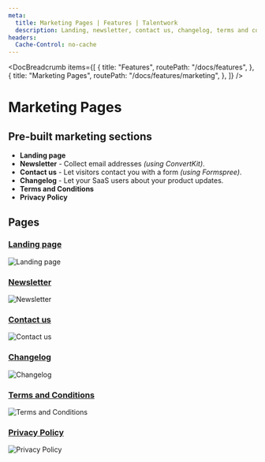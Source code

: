```yaml
---
meta:
  title: Marketing Pages | Features | Talentwork
  description: Landing, newsletter, contact us, changelog, terms and conditions and privacy policy pages
headers:
  Cache-Control: no-cache
---
```



<DocBreadcrumb
  items={[
    {
      title: "Features",
      routePath: "/docs/features",
    },
    {
      title: "Marketing Pages",
      routePath: "/docs/features/marketing",
    },
  ]}
/>

# Marketing Pages

## Pre-built marketing sections

- **Landing page**
- **Newsletter** - Collect email addresses _(using ConvertKit)_.
- **Contact us** - Let visitors contact you with a form _(using Formspree)_.
- **Changelog** - Let your SaaS users about your product updates.
- **Terms and Conditions**
- **Privacy Policy**

## Pages

### [Landing page](/)

<img
  class="bg-gray-100 border-gray-500 border-2 border-dashed rounded-lg object-cover h-95"
  src="https://yahooder.sirv.com/saasrock/features/marketing/landing.png"
  alt="Landing page"
/>

### [Newsletter](/newsletter)

<img
  class="bg-gray-100 border-gray-500 border-2 border-dashed rounded-lg object-cover h-95"
  src="https://yahooder.sirv.com/saasrock/features/marketing/newsletter.png"
  alt="Newsletter"
/>

### [Contact us](/contact)

<img
  class="bg-gray-100 border-gray-500 border-2 border-dashed rounded-lg object-cover h-95"
  src="https://yahooder.sirv.com/saasrock/features/marketing/contact.png"
  alt="Contact us"
/>

### [Changelog](/changelog)

<img
  class="bg-gray-100 border-gray-500 border-2 border-dashed rounded-lg object-cover h-95"
  src="https://yahooder.sirv.com/saasrock/features/marketing/changelog.png"
  alt="Changelog"
/>

### [Terms and Conditions](/terms-and-conditions)

<img
  class="bg-gray-100 border-gray-500 border-2 border-dashed rounded-lg object-cover h-95"
  src="https://yahooder.sirv.com/saasrock/features/marketing/terms.png"
  alt="Terms and Conditions"
/>

### [Privacy Policy](/privacy-policy)

<img
  class="bg-gray-100 border-gray-500 border-2 border-dashed rounded-lg object-cover h-95"
  src="https://yahooder.sirv.com/saasrock/features/marketing/privacy.png"
  alt="Privacy Policy"
/>
